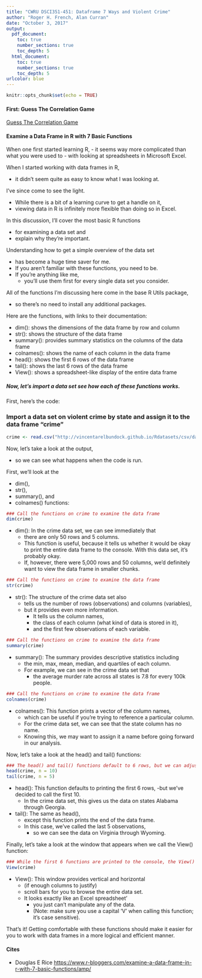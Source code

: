 ```yaml
---
title: "CWRU DSCI351-451: Dataframe 7 Ways and Violent Crime"
author: "Roger H. French, Alan Curran"
date: "October 3, 2017"
output: 
  pdf_document:
    toc: true
    number_sections: true
    toc_depth: 5
  html_document:
    toc: true
    number_sections: true
    toc_depth: 5
urlcolor: blue
---
```


```r
knitr::opts_chunk$set(echo = TRUE)
```

 \setcounter{section}{0}
 \setcounter{subsection}{1}
 \setcounter{subsubsection}{0}
 
 <!-- 
 How to make comments inside Rmarkdown
# Script Name: My class notes template for Fall 2016
# Purpose: This is a template Rmd file to start a new class from
# Authors: Roger H. French
# License: Creative Commons Attribution-ShareAlike 4.0 International License.
##########
# Latest Changelog Entires:
# v0.00.01 - Filename.Rmd - Roger French started this blank Rmd script
-->

<!-- Or on a single line like this -->
 


#### First: Guess The Correlation Game

[Guess The Correlation Game](http://guessthecorrelation.com/)


#### Examine a Data Frame in R with 7 Basic Functions

When one first started learning R, 
  - it seems way more complicated than what you were used to 
  - with looking at spreadsheets in Microsoft Excel. 
  
When I started working with data frames in R, 

  - it didn't seem quite as easy to know what I was looking at.

I've since come to see the light. 

  - While there is a bit of a learning curve to get a handle on it, 
  - viewing data in R is infinitely more flexible than doing so in Excel. 

In this discussion, I'll cover the most basic R functions 

  - for examining a data set and 
  - explain why they're important.

Understanding how to get a simple overview of the data set 

  - has become a huge time saver for me. 
  - If you aren't familiar with these functions, you need to be. 
  - If you're anything like me, 
    - you'll use them first for every single data set you consider.

All of the functions I'm discussing here come in the base R Utils package, 

  - so there's no need to install any additional packages. 
  
Here are the functions, with links to their documentation:

  - dim(): shows the dimensions of the data frame by row and column
  - str(): shows the structure of the data frame
  - summary(): provides summary statistics on the columns of the data frame
  - colnames(): shows the name of each column in the data frame
  - head(): shows the first 6 rows of the data frame
  - tail(): shows the last 6 rows of the data frame
  - View(): shows a spreadsheet-like display of the entire data frame

##### Now, let's import a data set see how each of these functions works. 

First, here's the code:

### Import a data set on violent crime by state and assign it to the data frame "crime"

```r
crime <- read.csv("http://vincentarelbundock.github.io/Rdatasets/csv/datasets/USArrests.csv", stringsAsFactors = FALSE)
```

Now, let's take a look at the output, 

  - so we can see what happens when the code is run.

First, we'll look at the 

  - dim(), 
  - str(), 
  - summary(), and 
  - colnames()  functions:

```r
### Call the functions on crime to examine the data frame
dim(crime)
```

  - dim(): In the crime data set, we can see immediately that 
    - there are only 50 rows and 5 columns. 
    - This function is useful, because it tells us whether it would be okay to print the entire data frame to the console. With this data set, it's probably okay. 
    - If, however, there were 5,000 rows and 50 columns, we'd definitely want to view the data frame in smaller chunks.

```r
### Call the functions on crime to examine the data frame
str(crime)
```

  - str(): The structure of the crime data set also 
    - tells us the number of rows (observations) and columns (variables), 
    - but it provides even more information. 
      - It tells us the column names, 
      - the class of each column (what kind of data is stored in it), 
      - and the first few observations of each variable.

```r
### Call the functions on crime to examine the data frame
summary(crime)
```

  - summary(): The summary provides descriptive statistics including 
    - the min, max, mean, median, and quartiles of each column. 
    - For example, we can see in the crime data set that 
      - the average murder rate across all states is 7.8 for every 100k people.

```r
### Call the functions on crime to examine the data frame
colnames(crime)
```

  - colnames(): This function prints a vector of the column names, 
    - which can be useful if you're trying to reference a particular column. 
    - For the crime data set, we can see that the state column has no name. 
    - Knowing this, we may want to assign it a name before going forward in our analysis.


Now, let's take a look at the head() and tail() functions:

```r
### The head() and tail() functions default to 6 rows, but we can adjust the number of rows using the "n = " argument
head(crime, n = 10)
tail(crime, n = 5)
```

  - head(): This function defaults to printing the first 6 rows, 
    -but we've decided to call the first 10. 
    - In the crime data set, this gives us the data on states Alabama through Georgia.
  - tail(): The same as head(), 
    - except this function prints the end of the data frame. 
    - In this case, we've called the last 5 observations, 
      - so we can see the data on Virginia through Wyoming.

Finally, let's take a look at the window that appears when we call the View() function:

```r
### While the first 6 functions are printed to the console, the View() function opens a table in another window
View(crime)
```

  - View(): This window provides vertical and horizontal 
    - (if enough columns to justify) 
    - scroll bars for you to browse the entire data set. 
    - It looks exactly like an Excel spreadsheet' 
      - you just can't manipulate any of the data. 
      - (Note: make sure you use a capital 'V' when calling this function; it's case sensitive).

That's it! Getting comfortable with these functions should make it easier for you to work with data frames in a more logical and efficient manner. 


#### Cites

  - Douglas E Rice [https://www.r-bloggers.com/examine-a-data-frame-in-r-with-7-basic-functions/amp/](https://www.r-bloggers.com/examine-a-data-frame-in-r-with-7-basic-functions/amp/)
  